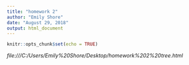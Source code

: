 ```yaml
---
title: "homework 2"
author: "Emily Shore"
date: "August 29, 2018"
output: html_document
---
```


```r
knitr::opts_chunk$set(echo = TRUE)
```

*file:///C:/Users/Emily%20Shore/Desktop/homework%202%20tree.html*